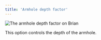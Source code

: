 ```yaml
---
title: 'Armhole depth factor'
---
```


![The armhole depth factor on Brian](armholedepthfactor.svg)

This option controls the depth of the armhole.
